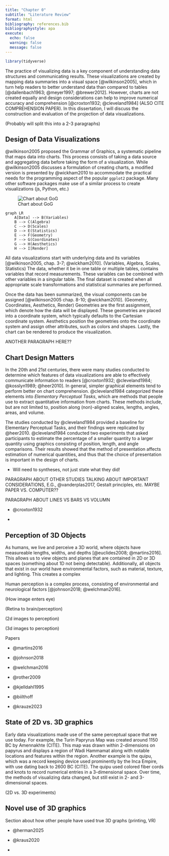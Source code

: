 ```yaml
---
title: "Chapter 0"
subtitle: "Literature Review"
format: html
bibliography: references.bib
bibliographystyle: apa
execute:
  echo: false
  warning: false
  message: false
---
```


```r
library(tidyverse)
```

The practice of visualizing data is a key component of understanding data structures and communicating results. These visualizations are created by mapping data summaries into a visual space [@wilkinson2005], which in turn help readers to better understand data than compared to tables [@dallenbach1963; @meyer1997; @brewer2012]. However, charts are not created equally and design considerations can help to improve numerical accuracy and comprehension [@croxton1932; @cleveland1984] (ALSO CITE COMPREHENSION PAPER). In this dissertation, I will discuss the construction and evaluation of the projection of data visualizations.

(Probably will split this into a 2-3 paragraphs)

## Design of Data Visualizations

@wilkinson2005 proposed the Grammar of Graphics, a systematic pipeline that maps data into charts. This process consists of taking a data source and aggregating data before taking the form of a visualization. While @wilkinson2005 discusses a formulation of creating charts, a modified version is presented by @wickham2010 to accommodate the practical needs for the programming aspect of the popular `ggplot2` package. Many other software packages make use of a similar process to create visualizations (js, Python, etc.)

![Chart about GoG]()

```mermaid
graph LR
    A[Data] --> B(Variables)
    B --> C(Algebra)
    C --> D(Scales)
    D --> E(Statistics)
    E --> F(Geometry)
    F --> G(Coordinates)
    G --> H(Aesthetics)
    H --> I[Render]
```

All data visualizations start with underlying data and its variables [@wilkinson2005, chap. 3-7; @wickham2010]. (Variables, Algebra, Scales, Statistics) The data, whether it be in one table or multiple tables, contains variables that record measurements. These variables can be combined with other variables in a singular table. The final dataset is created when all appropriate scale transformations and statistical summaries are performed.

Once the data has been summarized, the visual components can be assigned [@wilkinson2005 chap. 8-10; @wickham2010]. (Geometry, Coordinates, Aesthetics, Render) Geometries are the first assignment, which denote how the data will be displayed. These geometries are placed into a coordinate system, which typically defaults to the Cartesian coordinate system. Aesthetics position the geometries onto the coordinate system and assign other attributes, such as colors and shapes. Lastly, the chart can be rendered to produce the visualization.

ANOTHER PARAGRAPH HERE??

## Chart Design Matters

In the 20th and 21st centuries, there were many studies conducted to determine which features of data visualizations are able to effectively communicate information to readers [@croxton1932; @cleveland1984; @kosslyn1989; @heer2010]. In general, simpler graphical elements tend to perform better on chart comprehension. @cleveland1984 categorized these elements into *Elementary Perceptual Tasks*, which are methods that people use to extract quantitative information from charts. These methods include, but are not limited to, position along (non)-aligned scales, lengths, angles, areas, and volume.

The studies conducted by @cleveland1984 provided a baseline for Elementary Perceptual Tasks, and their findings were replicated by @heer2010. @cleveland1984 conducted two experiments that asked participants to estimate the percentage of a smaller quantity to a larger quantity using graphics consisting of position, length, and angle comparisons. Their results showed that the method of presentation affects estimation of numerical quantities, and thus that the choice of presentation is important in the design of charts.

-   Will need to syntheses, not just state what they did!

PARAGRAPH ABOUT OTHER STUDIES TALKING ABOUT IMPORTANT CONSIDERATIONS, E.G., @vanderplas2017, Gestalt principles, etc. MAYBE PAPER VS. COMPUTER??

PARAGRAPH ABOUT LINES VS BARS VS VOLUMN

-   @croxton1932

-   

## Perception of 3D Objects

As humans, we live and perceive a 3D world, where objects have measureable lengths, widths, and depths [@euclides2008; @martins2016]. This allows us to view objects and planes that are contained in 2D or 3D spaces (something about 1D not being detectable). Additionally, all objects that exist in our world have environmental factors, such as material, texture, and lighting. This creates a complex

Human perception is a complex process, consisting of environmental and neurological factors [@johnson2018; @welchman2016].

(How image enters eye)

(Retina to brain/perception)

(2d images to perception)

(3d images to perception)

Papers

-   @martins2016

-   @johnson2018

-   @welchman2016

-   @rother2009

-   @kjelldahl1995

-   @biilthoff

-   @krauze2023

## State of 2D vs. 3D graphics

Early data visualizations made use of the same perceptual space that we use today. For example, the Turin Papryrus Map was created around 1150 BC by Amennakhte (CITE). This map was drawn within 2-dimensions on papyrus and displays a region of Wadi Hammamat along with notable locations and features within the region. Another example is the quipu, which was a record keeping device used prominently by the Inca Empire, with use dating back to 2600 BC (CITE). The quipu used colored fiber cords and knots to record numerical entries in a 3-dimensional space. Over time, the methods of visualizing data changed, but still exist in 2- and 3-dimensional spaces.

(2D vs. 3D experiments)

## Novel use of 3D graphics

Section about how other people have used true 3D graphs (printing, VR)

-   @herman2025

-   @kraus2020

-   
